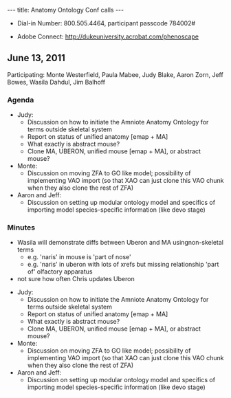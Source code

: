 ---
title: Anatomy Ontology Conf calls
---

* Dial-in Number:  800.505.4464, participant passcode 784002#
<!--1-213-289-0500, Access Code: 279610-->
* Adobe Connect: http://dukeuniversity.acrobat.com/phenoscape


== June 13, 2011 ==
Participating: Monte Westerfield, Paula Mabee, Judy Blake, Aaron Zorn, Jeff Bowes, Wasila Dahdul, Jim Balhoff

===Agenda===
* Judy:  
** Discussion on how to initiate the Amniote Anatomy Ontology for terms outside skeletal system  
** Report on status of unified anatomy [emap + MA] 
** What exactly is abstract mouse?
** Clone MA, UBERON, unified mouse [emap + MA], or abstract mouse? 
* Monte: 
** Discussion on moving ZFA to GO like model; possibility of implementing VAO import (so that XAO can just clone this VAO chunk when they also clone the rest of ZFA)
* Aaron and Jeff: 
** Discussion on setting up modular ontology model and specifics of importing model species-specific information (like devo stage)

===Minutes===
* Wasila will demonstrate diffs between Uberon and MA usingnon-skeletal terms
** e.g. 'naris' in mouse is 'part of nose'
** e.g. 'naris' in uberon with lots of xrefs but missing relationship 'part of' olfactory apparatus 
* not sure how often Chris updates Uberon


* Judy:  
** Discussion on how to initiate the Amniote Anatomy Ontology for terms outside skeletal system  
** Report on status of unified anatomy [emap + MA] 
** What exactly is abstract mouse?
** Clone MA, UBERON, unified mouse [emap + MA], or abstract mouse? 
* Monte: 
** Discussion on moving ZFA to GO like model; possibility of implementing VAO import (so that XAO can just clone this VAO chunk when they also clone the rest of ZFA)
* Aaron and Jeff: 
** Discussion on setting up modular ontology model and specifics of importing model species-specific information (like devo stage)
